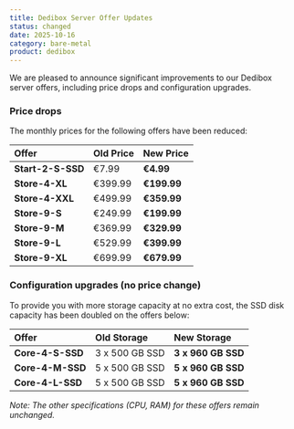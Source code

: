 ```yaml
---
title: Dedibox Server Offer Updates
status: changed
date: 2025-10-16
category: bare-metal
product: dedibox
---
```


We are pleased to announce significant improvements to our Dedibox server offers, including price drops and configuration upgrades.

### Price drops

The monthly prices for the following offers have been reduced:

| Offer | Old Price | New Price |
| :--- | :--- | :--- |
| **Start-2-S-SSD** | €7.99 | **€4.99** |
| **Store-4-XL** | €399.99 | **€199.99** |
| **Store-4-XXL** | €499.99 | **€359.99** |
| **Store-9-S** | €249.99 | **€199.99** |
| **Store-9-M** | €369.99 | **€329.99** |
| **Store-9-L** | €529.99 | **€399.99** |
| **Store-9-XL** | €699.99 | **€679.99** |

### Configuration upgrades (no price change)

To provide you with more storage capacity at no extra cost, the SSD disk capacity has been doubled on the offers below:

| Offer | Old Storage | New Storage |
| :--- | :--- | :--- |
| **Core-4-S-SSD** | 3 x 500 GB SSD | **3 x 960 GB SSD** |
| **Core-4-M-SSD** | 5 x 500 GB SSD | **5 x 960 GB SSD** |
| **Core-4-L-SSD** | 5 x 500 GB SSD | **5 x 960 GB SSD** |

*Note: The other specifications (CPU, RAM) for these offers remain unchanged.*

